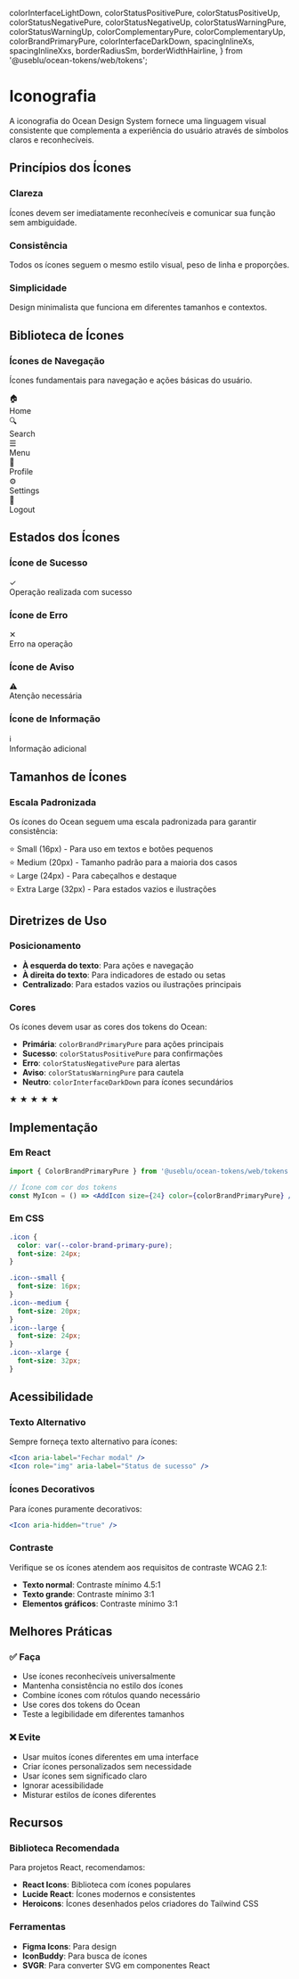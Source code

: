   colorInterfaceLightDown,
  colorStatusPositivePure,
  colorStatusPositiveUp,
  colorStatusNegativePure,
  colorStatusNegativeUp,
  colorStatusWarningPure,
  colorStatusWarningUp,
  colorComplementaryPure,
  colorComplementaryUp,
  colorBrandPrimaryPure,
  colorInterfaceDarkDown,
  spacingInlineXs,
  spacingInlineXxs,
  borderRadiusSm,
  borderWidthHairline,
} from '@useblu/ocean-tokens/web/tokens';

<Meta title="Foundation/Iconography" />

# Iconografia

A iconografia do Ocean Design System fornece uma linguagem visual consistente que complementa a experiência do usuário através de símbolos claros e reconhecíveis.

## Princípios dos Ícones

### Clareza

Ícones devem ser imediatamente reconhecíveis e comunicar sua função sem ambiguidade.

### Consistência

Todos os ícones seguem o mesmo estilo visual, peso de linha e proporções.

### Simplicidade

Design minimalista que funciona em diferentes tamanhos e contextos.

## Biblioteca de Ícones

### Ícones de Navegação

Ícones fundamentais para navegação e ações básicas do usuário.

<Canvas>
  <Story name="Navigation Icons">
    <Grid.Container>
      <Grid.Row>
        <Grid.Col
          md={2}
          style={{
            padding: spacingInlineXs,
            border: `${borderWidthHairline} solid ${colorInterfaceLightDown}`,
            borderRadius: borderRadiusSm,
            textAlign: 'center',
            marginBottom: spacingInlineXs,
          }}
        >
          <div style={{ fontSize: '24px', marginBottom: spacingInlineXxs }}>
            🏠
          </div>
          <Typography variant="caption">Home</Typography>
        </Grid.Col>
        <Grid.Col
          md={2}
          style={{
            padding: spacingInlineXs,
            border: `${borderWidthHairline} solid ${colorInterfaceLightDown}`,
            borderRadius: borderRadiusSm,
            textAlign: 'center',
            marginBottom: spacingInlineXs,
          }}
        >
          <div style={{ fontSize: '24px', marginBottom: spacingInlineXxs }}>
            🔍
          </div>
          <Typography variant="caption">Search</Typography>
        </Grid.Col>
        <Grid.Col
          md={2}
          style={{
            padding: spacingInlineXs,
            border: `${borderWidthHairline} solid ${colorInterfaceLightDown}`,
            borderRadius: borderRadiusSm,
            textAlign: 'center',
            marginBottom: spacingInlineXs,
          }}
        >
          <div style={{ fontSize: '24px', marginBottom: spacingInlineXxs }}>
            ☰
          </div>
          <Typography variant="caption">Menu</Typography>
        </Grid.Col>
        <Grid.Col
          md={2}
          style={{
            padding: spacingInlineXs,
            border: `${borderWidthHairline} solid ${colorInterfaceLightDown}`,
            borderRadius: borderRadiusSm,
            textAlign: 'center',
            marginBottom: spacingInlineXs,
          }}
        >
          <div style={{ fontSize: '24px', marginBottom: spacingInlineXxs }}>
            👤
          </div>
          <Typography variant="caption">Profile</Typography>
        </Grid.Col>
        <Grid.Col
          md={2}
          style={{
            padding: spacingInlineXs,
            border: `${borderWidthHairline} solid ${colorInterfaceLightDown}`,
            borderRadius: borderRadiusSm,
            textAlign: 'center',
            marginBottom: spacingInlineXs,
          }}
        >
          <div style={{ fontSize: '24px', marginBottom: spacingInlineXxs }}>
            ⚙️
          </div>
          <Typography variant="caption">Settings</Typography>
        </Grid.Col>
        <Grid.Col
          md={2}
          style={{
            padding: spacingInlineXs,
            border: `${borderWidthHairline} solid ${colorInterfaceLightDown}`,
            borderRadius: borderRadiusSm,
            textAlign: 'center',
            marginBottom: spacingInlineXs,
          }}
        >
          <div style={{ fontSize: '24px', marginBottom: spacingInlineXxs }}>
            🚪
          </div>
          <Typography variant="caption">Logout</Typography>
        </Grid.Col>
      </Grid.Row>
    </Grid.Container>
  </Story>
</Canvas>

## Estados dos Ícones

### Ícone de Sucesso

<Canvas>
  <Story name="Success Icon">
    <div
      style={{
        display: 'inline-flex',
        alignItems: 'center',
        padding: spacingInlineXs,
        border: `${borderWidthHairline} solid ${colorStatusPositivePure}`,
        borderRadius: borderRadiusSm,
        backgroundColor: colorStatusPositiveUp,
        marginBottom: spacingInlineXs,
      }}
    >
      <div
        style={{
          fontSize: '20px',
          marginRight: spacingInlineXxs,
          color: colorStatusPositivePure,
        }}
      >
        ✓
      </div>
      <Typography variant="caption" style={{ color: colorStatusPositivePure }}>
        Operação realizada com sucesso
      </Typography>
    </div>
  </Story>
</Canvas>

### Ícone de Erro

<Canvas>
  <Story name="Error Icon">
    <div
      style={{
        display: 'inline-flex',
        alignItems: 'center',
        padding: spacingInlineXs,
        border: `${borderWidthHairline} solid ${colorStatusNegativePure}`,
        borderRadius: borderRadiusSm,
        backgroundColor: colorStatusNegativeUp,
        marginBottom: spacingInlineXs,
      }}
    >
      <div
        style={{
          fontSize: '20px',
          marginRight: spacingInlineXxs,
          color: colorStatusNegativePure,
        }}
      >
        ✕
      </div>
      <Typography variant="caption" style={{ color: colorStatusNegativePure }}>
        Erro na operação
      </Typography>
    </div>
  </Story>
</Canvas>

### Ícone de Aviso

<Canvas>
  <Story name="Warning Icon">
    <div
      style={{
        display: 'inline-flex',
        alignItems: 'center',
        padding: spacingInlineXs,
        border: `${borderWidthHairline} solid ${colorStatusWarningPure}`,
        borderRadius: borderRadiusSm,
        backgroundColor: colorStatusWarningUp,
        marginBottom: spacingInlineXs,
      }}
    >
      <div
        style={{
          fontSize: '20px',
          marginRight: spacingInlineXxs,
          color: colorStatusWarningPure,
        }}
      >
        ⚠
      </div>
      <Typography variant="caption" style={{ color: colorInterfaceDarkDown }}>
        Atenção necessária
      </Typography>
    </div>
  </Story>
</Canvas>

### Ícone de Informação

<Canvas>
  <Story name="Info Icon">
    <div
      style={{
        display: 'inline-flex',
        alignItems: 'center',
        padding: spacingInlineXs,
        border: `${borderWidthHairline} solid ${colorComplementaryPure}`,
        borderRadius: borderRadiusSm,
        backgroundColor: colorComplementaryUp,
        marginBottom: spacingInlineXs,
      }}
    >
      <div
        style={{
          fontSize: '20px',
          marginRight: spacingInlineXxs,
          color: colorComplementaryPure,
        }}
      >
        ℹ
      </div>
      <Typography variant="caption" style={{ color: colorComplementaryPure }}>
        Informação adicional
      </Typography>
    </div>
  </Story>
</Canvas>

## Tamanhos de Ícones

### Escala Padronizada

Os ícones do Ocean seguem uma escala padronizada para garantir consistência:

<Canvas>
  <Story name="Icon Sizes">
    <div>
      <div
        style={{
          marginBottom: spacingInlineXs,
          display: 'flex',
          alignItems: 'center',
        }}
      >
        <span style={{ fontSize: '16px', marginRight: spacingInlineXs }}>
          ⭐
        </span>
        <Typography variant="caption">
          Small (16px) - Para uso em textos e botões pequenos
        </Typography>
      </div>
      <div
        style={{
          marginBottom: spacingInlineXs,
          display: 'flex',
          alignItems: 'center',
        }}
      >
        <span style={{ fontSize: '20px', marginRight: spacingInlineXs }}>
          ⭐
        </span>
        <Typography variant="caption">
          Medium (20px) - Tamanho padrão para a maioria dos casos
        </Typography>
      </div>
      <div
        style={{
          marginBottom: spacingInlineXs,
          display: 'flex',
          alignItems: 'center',
        }}
      >
        <span style={{ fontSize: '24px', marginRight: spacingInlineXs }}>
          ⭐
        </span>
        <Typography variant="caption">
          Large (24px) - Para cabeçalhos e destaque
        </Typography>
      </div>
      <div
        style={{
          marginBottom: spacingInlineXs,
          display: 'flex',
          alignItems: 'center',
        }}
      >
        <span style={{ fontSize: '32px', marginRight: spacingInlineXs }}>
          ⭐
        </span>
        <Typography variant="caption">
          Extra Large (32px) - Para estados vazios e ilustrações
        </Typography>
      </div>
    </div>
  </Story>
</Canvas>

## Diretrizes de Uso

### Posicionamento

- **À esquerda do texto**: Para ações e navegação
- **À direita do texto**: Para indicadores de estado ou setas
- **Centralizado**: Para estados vazios ou ilustrações principais

### Cores

Os ícones devem usar as cores dos tokens do Ocean:

- **Primária**: `colorBrandPrimaryPure` para ações principais
- **Sucesso**: `colorStatusPositivePure` para confirmações
- **Erro**: `colorStatusNegativePure` para alertas
- **Aviso**: `colorStatusWarningPure` para cautela
- **Neutro**: `colorInterfaceDarkDown` para ícones secundários

<Canvas>
  <Story name="Icon Colors">
    <div
      style={{ display: 'flex', gap: spacingInlineXs, alignItems: 'center' }}
    >
      <span style={{ fontSize: '24px', color: colorBrandPrimaryPure }}>★</span>
      <span style={{ fontSize: '24px', color: colorStatusPositivePure }}>
        ★
      </span>
      <span style={{ fontSize: '24px', color: colorStatusNegativePure }}>
        ★
      </span>
      <span style={{ fontSize: '24px', color: colorStatusWarningPure }}>★</span>
      <span style={{ fontSize: '24px', color: colorInterfaceDarkDown }}>★</span>
    </div>
  </Story>
</Canvas>

## Implementação

### Em React

```jsx
import { ColorBrandPrimaryPure } from '@useblu/ocean-tokens/web/tokens';

// Ícone com cor dos tokens
const MyIcon = () => <AddIcon size={24} color={colorBrandPrimaryPure} />;
```

### Em CSS

```css
.icon {
  color: var(--color-brand-primary-pure);
  font-size: 24px;
}

.icon--small {
  font-size: 16px;
}
.icon--medium {
  font-size: 20px;
}
.icon--large {
  font-size: 24px;
}
.icon--xlarge {
  font-size: 32px;
}
```

## Acessibilidade

### Texto Alternativo

Sempre forneça texto alternativo para ícones:

```jsx
<Icon aria-label="Fechar modal" />
<Icon role="img" aria-label="Status de sucesso" />
```

### Ícones Decorativos

Para ícones puramente decorativos:

```jsx
<Icon aria-hidden="true" />
```

### Contraste

Verifique se os ícones atendem aos requisitos de contraste WCAG 2.1:

- **Texto normal**: Contraste mínimo 4.5:1
- **Texto grande**: Contraste mínimo 3:1
- **Elementos gráficos**: Contraste mínimo 3:1

## Melhores Práticas

### ✅ Faça

- Use ícones reconhecíveis universalmente
- Mantenha consistência no estilo dos ícones
- Combine ícones com rótulos quando necessário
- Use cores dos tokens do Ocean
- Teste a legibilidade em diferentes tamanhos

### ❌ Evite

- Usar muitos ícones diferentes em uma interface
- Criar ícones personalizados sem necessidade
- Usar ícones sem significado claro
- Ignorar acessibilidade
- Misturar estilos de ícones diferentes

## Recursos

### Biblioteca Recomendada

Para projetos React, recomendamos:

- **React Icons**: Biblioteca com ícones populares
- **Lucide React**: Ícones modernos e consistentes
- **Heroicons**: Ícones desenhados pelos criadores do Tailwind CSS

### Ferramentas

- **Figma Icons**: Para design
- **IconBuddy**: Para busca de ícones
- **SVGR**: Para converter SVG em componentes React
